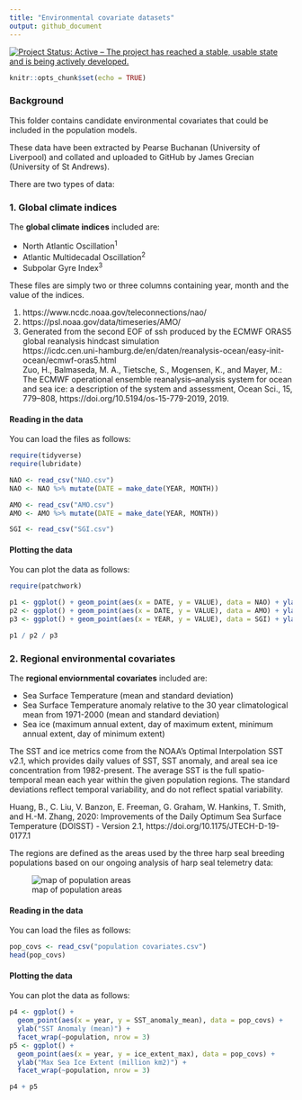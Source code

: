 ```yaml
---
title: "Environmental covariate datasets"
output: github_document
---
```


<!-- README.md is generated from README.Rmd. Please edit that file -->

[![Project Status: Active – The project has reached a stable, usable state and is being actively developed.](https://www.repostatus.org/badges/latest/active.svg)](https://www.repostatus.org/#active)

```r
knitr::opts_chunk$set(echo = TRUE)
```

### Background

This folder contains candidate environmental covariates that could be included in the population models.

These data have been extracted by Pearse Buchanan (University of Liverpool) and collated and uploaded to GitHub by James Grecian (University of St Andrews).

There are two types of data:  

### 1. Global climate indices

The **global climate indices** included are:

* North Atlantic Oscillation<sup>1</sup>
* Atlantic Multidecadal Oscillation<sup>2</sup>
* Subpolar Gyre Index<sup>3</sup>

These files are simply two or three columns containing year, month and the value of the indices.

1. https://www.ncdc.noaa.gov/teleconnections/nao/
2. https://psl.noaa.gov/data/timeseries/AMO/
3. Generated from the second EOF of ssh produced by the ECMWF ORAS5 global reanalysis hindcast simulation  
https://icdc.cen.uni-hamburg.de/en/daten/reanalysis-ocean/easy-init-ocean/ecmwf-oras5.html  
Zuo, H., Balmaseda, M. A., Tietsche, S., Mogensen, K., and Mayer, M.: The ECMWF operational ensemble reanalysis–analysis system for ocean and sea ice: a description of the system and assessment, Ocean Sci., 15, 779–808, https://doi.org/10.5194/os-15-779-2019, 2019.

#### Reading in the data

You can load the files as follows:

```r
require(tidyverse)
require(lubridate)

NAO <- read_csv("NAO.csv")
NAO <- NAO %>% mutate(DATE = make_date(YEAR, MONTH))

AMO <- read_csv("AMO.csv")
AMO <- AMO %>% mutate(DATE = make_date(YEAR, MONTH))

SGI <- read_csv("SGI.csv")

```

#### Plotting the data

You can plot the data as follows:

```r
require(patchwork)

p1 <- ggplot() + geom_point(aes(x = DATE, y = VALUE), data = NAO) + ylab("NAO")
p2 <- ggplot() + geom_point(aes(x = DATE, y = VALUE), data = AMO) + ylab("AMO")
p3 <- ggplot() + geom_point(aes(x = YEAR, y = VALUE), data = SGI) + ylab("SGI")

p1 / p2 / p3
```

### 2. Regional environmental covariates

The **regional enviornmental covariates** included are:

* Sea Surface Temperature (mean and standard deviation)
* Sea Surface Temperature anomaly relative to the 30 year climatological mean from 1971-2000 (mean and standard deviation)
* Sea ice (maximum annual extent, day of maximum extent, minimum annual extent, day of minimum extent)

The SST and ice metrics come from the NOAA’s Optimal Interpolation SST v2.1, which provides daily values of SST, SST anomaly, and areal sea ice concentration from 1982-present. The average SST is the full spatio-temporal mean each year within the given population regions. The standard deviations reflect temporal variability, and do not reflect spatial variability.

Huang, B., C. Liu, V. Banzon, E. Freeman, G. Graham, W. Hankins, T. Smith, and H.-M. Zhang, 2020: Improvements of the Daily Optimum Sea Surface Temperature (DOISST) - Version 2.1, https://doi.org/10.1175/JTECH-D-19-0177.1

The regions are defined as the areas used by the three harp seal breeding populations based on our ongoing analysis of harp seal telemetry data:
 
![map of population areas](README_files/figure-gfm/harp-mask-plot.jpeg)

#### Reading in the data

You can load the files as follows:

```r
pop_covs <- read_csv("population covariates.csv")
head(pop_covs)
```

#### Plotting the data

You can plot the data as follows:

```r
p4 <- ggplot() +
  geom_point(aes(x = year, y = SST_anomaly_mean), data = pop_covs) +
  ylab("SST Anomaly (mean)") +
  facet_wrap(~population, nrow = 3)
p5 <- ggplot() + 
  geom_point(aes(x = year, y = ice_extent_max), data = pop_covs) +
  ylab("Max Sea Ice Extent (million km2)") +
  facet_wrap(~population, nrow = 3)

p4 + p5

```

